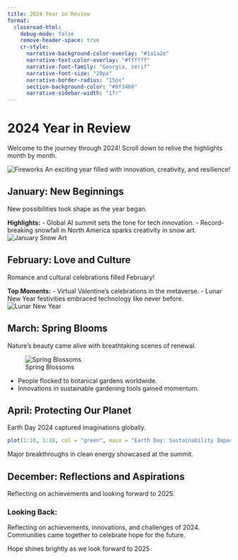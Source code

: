 ```yaml
---
title: 2024 Year in Review
format:
  closeread-html:
    debug-mode: false
    remove-header-space: true
    cr-style:
      narrative-background-color-overlay: "#1a1a2e"
      narrative-text-color-overlay: "#ffffff"
      narrative-font-family: "Georgia, serif"
      narrative-font-size: "20px"
      narrative-border-radius: "15px"
      section-background-color: "#0f3460"
      narrative-sidebar-width: "1fr"
---
```


# 2024 Year in Review

:::{.cr-section layout="overlay-center"}
Welcome to the journey through 2024! Scroll down to relive the highlights month by month.

:::{#intro .sticky}
![Fireworks](https://via.placeholder.com/800x400/0a0a23/FFFFFF?text=2024+Year+in+Review)
An exciting year filled with innovation, creativity, and resilience!
:::
:::

:::{.cr-section layout="sidebar-left"}
## January: New Beginnings

:::{.trigger focus-on="january-sticky"}
New possibilities took shape as the year began.
:::

:::{#january-sticky .sticky}
**Highlights:**
- Global AI summit sets the tone for tech innovation.
- Record-breaking snowfall in North America sparks creativity in snow art.
![January Snow Art](https://via.placeholder.com/800x400/0a0a23/FFFFFF?text=Snow+Art)
:::
:::

:::{.cr-section layout="sidebar-right"}
## February: Love and Culture

:::{.trigger focus-on="february-sticky"}
Romance and cultural celebrations filled February!
:::

:::{#february-sticky .sticky}
**Top Moments:**
- Virtual Valentine's celebrations in the metaverse.
- Lunar New Year festivities embraced technology like never before.
![Lunar New Year](https://via.placeholder.com/800x400/0a0a23/FFFFFF?text=Lunar+New+Year)
:::
:::

:::{.cr-section layout="overlay-left"}
## March: Spring Blooms

:::{.trigger focus-on="march-sticky"}
Nature's beauty came alive with breathtaking scenes of renewal.
:::

:::{#march-sticky .sticky}
![Spring Blossoms](https://via.placeholder.com/800x400/0a0a23/FFFFFF?text=Spring+Blossoms)

- People flocked to botanical gardens worldwide.
- Innovations in sustainable gardening tools gained momentum.
:::
:::

:::{.cr-section layout="overlay-right"}
## April: Protecting Our Planet

:::{.trigger focus-on="april-sticky"}
Earth Day 2024 captured imaginations globally.
:::

:::{#april-sticky .sticky}
```r
plot(1:10, 1:10, col = "green", main = "Earth Day: Sustainability Impact")
```

Major breakthroughs in clean energy showcased at the summit. 

:::
:::


:::{.cr-section layout="overlay-center"}

## December: Reflections and Aspirations

:::{.trigger focus-on="december-sticky"} 

Reflecting on achievements and looking forward to 2025. 

:::

:::{#december-sticky .sticky} 
### Looking Back:

Reflecting on achievements, innovations, and challenges of 2024.  
Communities came together to celebrate hope for the future.  

[Hope shines brightly as we look forward to 2025]{#cr-wishes} 

:::
:::